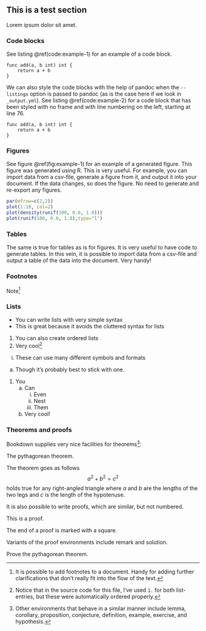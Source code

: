 ## This is a test section

Lorem ipsum dolor sit amet.

### Code blocks

See listing \@ref(code:example-1) for an example of a code block.

```{label="code:example-1" caption="This is a caption" .go}
func add(a, b int) int {
    return a + b
}
```

We can also style the code blocks with the help of pandoc when the `--listings` option is passed to pandoc (as is the case here if we look in `_output.yml`).
See listing \@ref(code:example-2) for a code block that has been styled with no frame and with line numbering on the left, starting at line 76.

```{numbers=left firstnumber=76 frame=none label="code:example-2" caption="Code block with numbered lines and no frame" .go}
func add(a, b int) int {
    return a + b
}
```

### Figures

See figure \@ref(fig:example-1) for an example of a generated figure.
This figure was generated using R.
This is very useful.
For example, you can import data from a csv-file, generate a figure from it, and output it into your document.
If the data changes, so does the figure.
No need to generate and re-export any figures.

```r
par(mfrow=c(2,2))
plot(1:10, col=2)
plot(density(runif(100, 0.0, 1.0)))
plot(runif(100, 0.0, 1.0),type="l")
```

### Tables

The same is true for tables as is for figures.
It is very useful to have code to generate tables.
In this vein, it is possible to import data from a csv-file and output a table of the data into the document.
Very handy!

### Footnotes

Note^[It is possible to add footnotes to a document. Handy for adding further clarifications that don't really fit into the flow of the text.]

### Lists

- You can write lists with very simple syntax
- This is great because it avoids the cluttered \LaTeX syntax for lists

1. You can also create ordered lists
1. Very cool^[Notice that in the source code for this file, I've used `1.` for both list-entries, but these were automatically ordered properly.]

i. These can use many different symbols and formats

a. Though it's probably best to stick with one.

1. You
   (a) Can
       i. Even
       i. Nest
       i. Them
   (a) Very cool!

\newpage

### Theorems and proofs

Bookdown supplies very nice facilities for theorems^[Other environments that behave in a similar manner include lemma, corollary, proposition, conjecture, definition, example, exercise, and hypothesis.]:

:::{.theorem}
The pythagorean theorem.

The theorem goes as follows
$$
a^2 + b^2 = c^2
$$
holds true for any right-angled triangle where $a$ and $b$ are the lengths of the two legs and $c$ is the length of the hypotenuse.
:::

It is also possible to write proofs, which are similar, but not numbered.

:::{.proof}
This is a proof.

The end of a proof is marked with a square.
:::


Variants of the proof environments include remark and solution.

:::{.exercise}
Prove the pythagorean theorem.
:::
